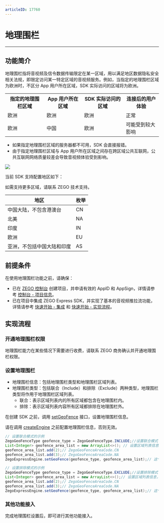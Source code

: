 ```yaml
---
articleID: 17760
---
```

# 地理围栏

- - -

## 功能简介
地理围栏指将音视频及信令数据传输限定在某一区域，用以满足地区数据隐私安全相关法规，即限定访问某一特定区域的音视频服务。例如，当指定的地理围栏区域为欧洲时，不区分 App 用户所在区域，SDK 实际访问的区域将为欧洲。


<table>
  <colgroup>
    <col/>
    <col/>
  </colgroup>
<tbody><tr>
<th>指定的地理围栏区域</th>
<th>App 用户所在区域</th>
<th>SDK 实际访问的区域</th>
<th>连接后的用户体验</th>
</tr>
<tr>
<td>欧洲</td>
<td>欧洲</td>
<td>欧洲</td>
<td>正常</td>
</tr>
<tr>
<td>欧洲</td>
<td>中国</td>
<td>欧洲</td>
<td>可能受到较大影响</td>
</tr>
</tbody></table>

<Warning title="注意">

- 如果指定地理围栏区域的服务器都不可用，SDK 会直接报错。
- 由于指定地理围栏区域与 App 用户所在区域之间存在跨区域公共互联网，公共互联网网络质量较差会导致音视频体验受到影响。
</Warning>

<Frame width="512" height="auto" caption="">
  <img src="https://storage.zego.im/sdk-doc/Pics/Express/Geofencing_pic.jpeg" />
</Frame>

当前 SDK 支持配置地区如下：

<Note title="说明">

如需支持更多区域，请联系 ZEGO 技术支持。
</Note>


|地区|枚举|
|-|-|
|中国大陆，不包含港澳台|CN|
|北美|NA|
|印度|IN|
|欧洲|EU|
|亚洲，不包括中国大陆和印度|AS|

## 前提条件

在使用地理围栏功能之前，请确保：
- 已在 [ZEGO 控制台](https://console.zego.im) 创建项目，并申请有效的 AppID 和 AppSign，详情请参考 [控制台 - 项目信息](/console/guide-doc2)。
- 已在项目中集成 ZEGO Express SDK，并实现了基本的音视频推拉流功能，详情请参考 [快速开始 - 集成](!Integration/SDK_Integration) 和 [快速开始 - 实现流程](!Integration/Solution_Implementation)。


## 实现流程

### 开通地理围栏权限

地理围栏能力在某些情况下需要进行收费，请联系 ZEGO 商务确认并开通地理围栏权限。


### 设置地理围栏

- 地理围栏信息：包括地理围栏类型和地理围栏区域列表。
- 地理围栏类型：包括联合（Include）和排除（Exclude）两种类型，地理围栏类型将作用于地理围栏区域列表。
    - 联合：表示区域列表内的所有区域都包含在地理围栏内。
    - 排除：表示区域列表内容所有区域都排除在地理围栏外。

在创建 SDK 之前，调用 [setGeoFence](@setGeoFence) 接口，设置地理围栏信息。

<Warning title="注意">


请在调用 [createEngine](@createEngine) 之前配置地理围栏信息，否则无效。
</Warning>


```java
// 设置联合模式的示例
ZegoGeoFenceType geofence_type = ZegoGeoFenceType.INCLUDE;//设置联合模式
List<Integer> geofence_area_list = new ArrayList<>(); // 设置区域列表信息，最少设置 1 个，最多设置不得大于 SDK 所支持个数
geofence_area_list.add(2);// ZegoGeoFenceAreaCode.CN
geofence_area_list.add(3);// ZegoGeoFenceAreaCode.NA
ZegoExpressEngine.setGeoFence(geofence_type, geofence_area_list);// 这个接口是静态方法，在 createEngine 之前调用

// 设置排除模式的示例
ZegoGeoFenceType geofence_type = ZegoGeoFenceType.EXCLUDE;//设置排除模式
List<Integer> geofence_area_list = new ArrayList<>();// 设置区域列表信息，最少设置 1 个，最多设置不得大于等于 SDK 所支持个数
geofence_area_list.add(2);// ZegoGeoFenceAreaCode.CN
geofence_area_list.add(3);// ZegoGeoFenceAreaCode.NA
ZegoExpressEngine.setGeoFence(geofence_type, geofence_area_list);// 这个接口是静态方法，在 createEngine 之前调用
```

### 其他功能接入

完成地理围栏设置后，即可进行其他功能接入。
